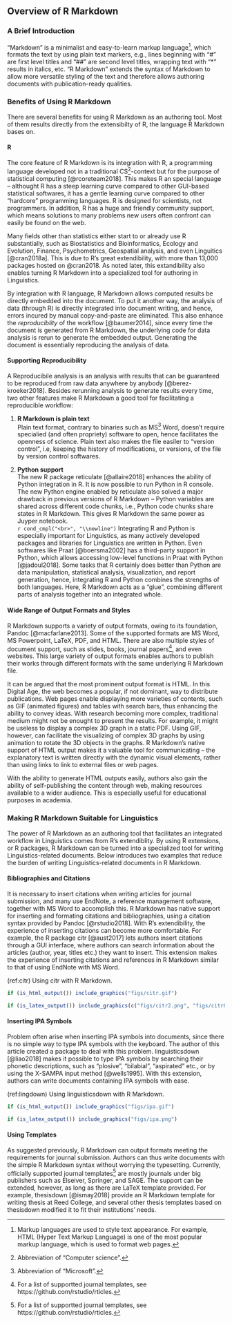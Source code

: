 ## Overview of R Markdown

### A Brief Introduction

"Markdown" is a minimalist and easy-to-learn markup language[^markup], which formats the text by using plain text markers, e.g., lines beginning with "#" are first level titles and "##" are second level titles, wrapping text with "\*" results in italics, etc. "R Markdown" extends the syntax of Markdown to allow more versatile styling of the text and therefore allows authoring documents with publication-ready qualities.

### Benefits of Using R Markdown

There are several benefits for using R Markdown as an authoring tool. Most of them results directly from the extensibilty of R, the language R Markdown bases on.

#### R

The core feature of R Markdown is its integration with R, a programming language developed not in a traditional CS[^cs]-context but for the purpose of statistical computing [@rcoreteam2018]. This makes R an special language -- althought R has a steep learning curve compared to other GUI-based statistical softwares, it has a gentle learning curve compared to other "hardcore" programming languages. R is designed for scientists, not programmers.
In addition, R has a huge and friendly community support, which means solutions to many problems new users often confront can easily be found on the web.

Many fields other than statistics either start to or already use R substantially, such as Biostatistics and Bioinformatics, Ecology and Evolution, Finance, Psychometrics, Geospatial analysis, and even Linguitics [@cran2018a]. This is due to R's great extendibility, with more than 13,000 packages hosted on @cran2018. As noted later, this extandibility also enables turning R Markdown into a specialized tool for authoring in Linguistics.

By integration with R language, R Markdown allows computed results be directly embedded into the document.
To put it another way, the analysis of data (through R) is directly integrated into document writing, and hence, errors incured by manual copy-and-paste are eliminated. This also enhance the *reproduciblity* of the workflow [@baumer2014], since every time the document is generated from R Markdown, the underlying code for data analysis is rerun to generate the embedded output. Generating the document is essentially reproducing the analysis of data.

#### Supporting Reproducibility

A Reproducibile analysis is an analysis with results that can be guaranteed to be reproduced from raw data anywhere by anybody [@berez-kroeker2018]. Besides rerunning analysis to generate results every time, two other features make R Markdown a good tool for facilitating a reproducible workflow:

1. **R Markdown is plain text**  
  Plain text format, contrary to binaries such as MS[^ms] Word, doesn't require specialied (and often propriety) software to open, hence facilitates the openness of science. Plain text also makes the file easiler to "version control", i.e, keeping the history of modifications, or versions, of the file by version control softwares.

1. **Python support**  
  The new R package reticulate [@allaire2018] enhances the ability of Python integration in R. It is now possible to run Python in R console. The new Python engine enabled by reticulate also solved a major drawback in previous versions of R Markdown -- Python variables are shared across different code chunks, i.e., Python code chunks share states in R Markdown. This gives R Markdown the same power as Juyper notebook.  
  `r cond_cmpl("<br>", "\\newline")`
  Integrating R and Python is especially important for Linguistics, as many actively developed packages and libraries for Linguistics are written in Python. Even softwares like Praat [@boersma2002] has a third-party support in Python, which allows accessing low-level functions in Praat with Python [@jadoul2018]. Some tasks that R certainly does better than Python are data manipulation, statistical analysis, visualization, and report generation, hence, integrating R and Python combines the strengths of both languages. Here, R Markdown acts as a "glue", combining different parts of analysis together into an integrated whole.

#### Wide Range of Output Formats and Styles

R Markdown supports a variety of output formats, owing to its foundation, Pandoc [@macfarlane2013]. Some of the supported formats are MS Word, MS Powerpoint, LaTeX, PDF, and HTML. There are also multiple styles of document support, such as slides, books, journal papers[^paper], and even websites.
This large variety of output formats enables authors to publish their works through different formats with the same underlying R Markdown file.

It can be argued that the most prominent output format is HTML.
In this Digital Age, the web becomes a popular, if not dominant, way to distribute publications. Web pages enable displaying more varieties of contents, such as GIF (animated figures) and tables with search bars, thus enhancing the ability to convey ideas.
With research becoming more complex, traditional medium might not be enought to present the results. For example, it might be useless to display a complex 3D graph in a static PDF. Using GIF, however, can facilitate the visualizing of complex 3D graphs by using animation to rotate the 3D objects in the graphs. 
R Markdown's native support of HTML output makes it a valuable tool for communicating -- the explanatory text is written directly with the dynamic visual elements, rather than using links to link to external files or web pages.

With the ability to generate HTML outputs easily, authors also gain the ability of self-publishing the content through web, making resources available to a wider audience. This is especially useful for educational purposes in academia.


### Making R Markdown Suitable for Linguistics

The power of R Markdown as an authoring tool that facilitates an integrated workflow in Linguistics comes from R's extendiblity.
By using R extensions, or R packages, R Markdown can be turned into a specialized tool for writing Linguistics-related documents. Below introduces two examples that reduce the burden of writing Linguistics-related documents in R Markdown.

#### Bibliographies and Citations

It is necessary to insert citations when writing articles for journal submission, and many use EndNote, a reference management software, together with MS Word to accomplish this. R Markdown has native support for inserting and formating citations and bibliographies, using a citation syntax provided by Pandoc [@rstudio2018]. With R's extendibility, the experience of inserting citations can become more comfortable. For example, the R package citr [@aust2017] lets authors insert citations through a GUI interface, where authors can search information about the articles (author, year, titles etc.) they want to insert. This extension makes the experience of inserting citations and references in R Markdown similar to that of using EndNote with MS Word.

(ref:citr) Using citr with R Markdown.

```r
if (is_html_output()) include_graphics("figs/citr.gif")
```

```r
if (is_latex_output()) include_graphics(c("figs/citr2.png", "figs/citr0.png"))
```

#### Inserting IPA Symbols

Problem often arise when inserting IPA symbols into documents, since there is no simple way to type IPA symbols with the keyboard. The author of this article created a package to deal with this problem. linguisticsdown [@liao2018] makes it possible to type IPA symbols by searching their phonetic descriptions, such as "plosive", "bilabial", "aspirated" etc., or by using the X-SAMPA input method [@wells1995]. With this extension, authors can write documents containing IPA symbols with ease.

(ref:lingdown) Using linguisticsdown with R Markdown.

```r
if (is_html_output()) include_graphics("figs/ipa.gif")
```

```r
if (is_latex_output()) include_graphics("figs/ipa.png")
```

#### Using Templates

As suggested previously, R Markdown can output formats meeting the requirements for journal submission. Authors can thus write documents with the simple R Markdown syntax without worrying the typesetting.
Currently, officially supported journal templates[^paper] are mostly journals under big publishers such as Elseiver, Springer, and SAGE.
The support can be extended, however, as long as there are LaTeX template provided. For example, thesisdown [@ismay2018] provide an R Markdown template for writing thesis at Reed College, and several other thesis templates based on thesisdown modified it to fit their institutions' needs.




[^markup]: Markup languages are used to style text appearance. For example, HTML (Hyper Text Markup Language) is one of the most popular markup language, which is used to format web pages.

[^cs]: Abbreviation of "Computer science".

[^ms]: Abbreviation of "Microsoft".

[^paper]: For a list of supportted journal templates, see https://github.com/rstudio/rticles.